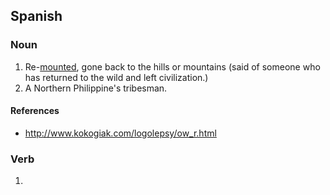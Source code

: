 ==Spanish==

===Noun===
{{infl|es|noun}}

# Re-[[mount]]ed, gone back to the hills or mountains (said of someone who has returned to the wild and left civilization.)
# A Northern Philippine's tribesman.

====References====
* http://www.kokogiak.com/logolepsy/ow_r.html

===Verb===
{{es-past participle|remontad|remontar}}
 
# {{es-verb form of|ending=ar|mood=past participle|gender=m|number=s|[[remontar]]}}